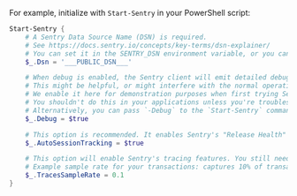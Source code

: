 For example, initialize with `Start-Sentry` in your PowerShell script:


```powershell
Start-Sentry {
    # A Sentry Data Source Name (DSN) is required.
    # See https://docs.sentry.io/concepts/key-terms/dsn-explainer/
    # You can set it in the SENTRY_DSN environment variable, or you can set it in code here.
    $_.Dsn = '___PUBLIC_DSN___'

    # When debug is enabled, the Sentry client will emit detailed debugging information to the console.
    # This might be helpful, or might interfere with the normal operation of your application.
    # We enable it here for demonstration purposes when first trying Sentry.
    # You shouldn't do this in your applications unless you're troubleshooting issues with Sentry.
    # Alternatively, you can pass `-Debug` to the `Start-Sentry` command.
    $_.Debug = $true

    # This option is recommended. It enables Sentry's "Release Health" feature.
    $_.AutoSessionTracking = $true

    # This option will enable Sentry's tracing features. You still need to start transactions and spans.
    # Example sample rate for your transactions: captures 10% of transactions
    $_.TracesSampleRate = 0.1
}
```
